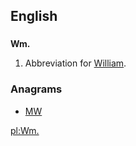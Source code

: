 ==English==

==={{abbreviation-old|en}}===
'''Wm.'''
# Abbreviation for [[William]].

===Anagrams===
* [[MW#English|MW]]

[[pl:Wm.]]